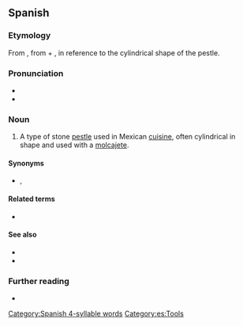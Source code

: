 ==Spanish==

===Etymology===
From {{bor|es|nci|texōlōtl||grinding stone, pestle}}, from {{m|nci|teci||to grind maize}} + {{m|nci|ōlōtl||corncob}}, in reference to the cylindrical shape of the pestle.

===Pronunciation===
* {{es-IPA}}
* {{rhymes|es|ote}}

===Noun===
{{es-noun|m}}

# A type of stone [[pestle]] used in Mexican [[cuisine]], often cylindrical in shape and used with a [[molcajete]].

====Synonyms====
* {{sense|stone pestle}} {{l|es|mano}}, {{l|es|pilón}}

====Related terms====
* {{l|es|olote}}

====See also====
* {{l|es|metate}}
* {{l|es|molcajete}}

===Further reading===
* {{R:DRAE}}

[[Category:Spanish 4-syllable words]]
[[Category:es:Tools]]